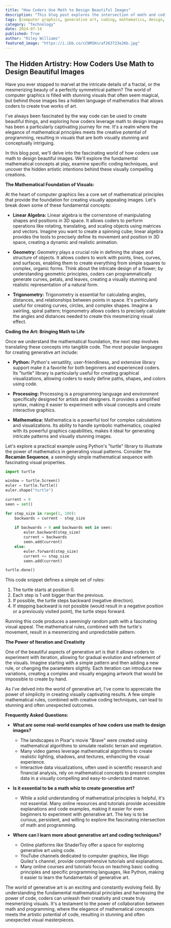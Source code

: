 ```yaml
---
title: "How Coders Use Math to Design Beautiful Images"
description: "This blog post explores the intersection of math and coding in creating beautiful images. Learn about the core mathematical principles behind computer graphics and how coders use them to generate visually stunning patterns and designs."
tags: [computer graphics, generative art, coding, mathematics, design, programming, visual art, algorithms, python, processing, mathematica, fractals, patterns, symmetry]
category: "Technology"
date: 2024-07-14
published: True
author: "Riley Williams"
featured_image: "https://i.ibb.co/cCNM1Kn/af263723e26b.jpg"
---
```


## The Hidden Artistry: How Coders Use Math to Design Beautiful Images

Have you ever stopped to marvel at the intricate details of a fractal, or the mesmerizing beauty of a perfectly symmetrical pattern? The world of computer graphics is filled with stunning visuals that often seem magical, but behind those images lies a hidden language of mathematics that allows coders to create true works of art. 

I've always been fascinated by the way code can be used to create beautiful things, and exploring how coders leverage math to design images has been a particularly captivating journey for me. It's a realm where the elegance of mathematical principles meets the creative potential of programming, resulting in visuals that are both visually stunning and conceptually intriguing.

In this blog post, we'll delve into the fascinating world of how coders use math to design beautiful images. We'll explore the fundamental mathematical concepts at play, examine specific coding techniques, and uncover the hidden artistic intentions behind these visually compelling creations.  

**The Mathematical Foundation of Visuals:**

At the heart of computer graphics lies a core set of mathematical principles that provide the foundation for creating visually appealing images. Let's break down some of these fundamental concepts:

* **Linear Algebra:** Linear algebra is the cornerstone of manipulating shapes and positions in 3D space. It allows coders to perform operations like rotating, translating, and scaling objects using matrices and vectors. Imagine you want to create a spinning cube; linear algebra provides the tools to precisely define its movement and position in 3D space, creating a dynamic and realistic animation.

* **Geometry:** Geometry plays a crucial role in defining the shape and structure of objects. It allows coders to work with points, lines, curves, and surfaces, enabling them to create everything from simple squares to complex, organic forms. Think about the intricate design of a flower; by understanding geometric principles, coders can programmatically generate curves, petals, and leaves, creating a visually stunning and realistic representation of a natural form.

* **Trigonometry:** Trigonometry is essential for calculating angles, distances, and relationships between points in space. It's particularly useful for creating curves, circles, and complex shapes. Imagine a swirling, spiral pattern; trigonometry allows coders to precisely calculate the angles and distances needed to create this mesmerizing visual effect.

**Coding the Art: Bringing Math to Life**

Once we understand the mathematical foundation, the next step involves translating these concepts into tangible code. The most popular languages for creating generative art include:

* **Python:** Python's versatility, user-friendliness, and extensive library support make it a favorite for both beginners and experienced coders. Its "turtle" library is particularly useful for creating graphical visualizations, allowing coders to easily define paths, shapes, and colors using code.

* **Processing:** Processing is a programming language and environment specifically designed for artists and designers. It provides a simplified syntax, making it easier to experiment with visual concepts and create interactive graphics.

* **Mathematica:** Mathematica is a powerful tool for complex calculations and visualizations. Its ability to handle symbolic mathematics, coupled with its powerful graphics capabilities, makes it ideal for generating intricate patterns and visually stunning images.

Let's explore a practical example using Python's "turtle" library to illustrate the power of mathematics in generating visual patterns. Consider the **Recamán Sequence**, a seemingly simple mathematical sequence with fascinating visual properties.

```python
import turtle

window = turtle.Screen()
euler = turtle.Turtle()
euler.shape("turtle")

current = 0
seen = set() 

for step_size in range(1, 100):
    backwards = current - step_size
    
    if backwards > 0 and backwards not in seen:
        euler.backward(step_size)
        current = backwards
        seen.add(current)
    else:
        euler.forward(step_size)
        current += step_size
        seen.add(current)

turtle.done()
```

This code snippet defines a simple set of rules:

1. The turtle starts at position 0.
2. Each step is 1 unit bigger than the previous.
3. If possible, the turtle steps backward (negative direction).
4. If stepping backward is not possible (would result in a negative position or a previously visited point), the turtle steps forward.

Running this code produces a seemingly random path with a fascinating visual appeal. The mathematical rules, combined with the turtle's movement, result in a mesmerizing and unpredictable pattern. 

**The Power of Iteration and Creativity**

One of the beautiful aspects of generative art is that it allows coders to experiment with iteration, allowing for gradual evolution and refinement of the visuals. Imagine starting with a simple pattern and then adding a new rule, or changing the parameters slightly. Each iteration can introduce new variations, creating a complex and visually engaging artwork that would be impossible to create by hand.

As I've delved into the world of generative art, I've come to appreciate the power of simplicity in creating visually captivating results.  A few simple mathematical rules, combined with creative coding techniques, can lead to stunning and often unexpected outcomes.

**Frequently Asked Questions:**

* **What are some real-world examples of how coders use math to design images?** 
    * The landscapes in Pixar's movie "Brave" were created using mathematical algorithms to simulate realistic terrain and vegetation.
    * Many video games leverage mathematical algorithms to create realistic lighting, shadows, and textures, enhancing the visual experience.
    * Interactive data visualizations, often used in scientific research and financial analysis, rely on mathematical concepts to present complex data in a visually compelling and easy-to-understand manner.

* **Is it essential to be a math whiz to create generative art?**
    * While a solid understanding of mathematical principles is helpful, it's not essential.  Many online resources and tutorials provide accessible explanations and code examples, making it easier for even beginners to experiment with generative art.  The key is to be curious, persistent, and willing to explore the fascinating intersection of math and programming.

* **Where can I learn more about generative art and coding techniques?**
    * Online platforms like ShaderToy offer a space for exploring generative art using code. 
    * YouTube channels dedicated to computer graphics, like Iñigo Quilez's channel, provide comprehensive tutorials and explanations.
    * Many online courses and tutorials focus on teaching basic coding principles and specific programming languages, like Python, making it easier to learn the fundamentals of generative art. 

The world of generative art is an exciting and constantly evolving field. By understanding the fundamental mathematical principles and harnessing the power of code, coders can unleash their creativity and create truly mesmerizing visuals. It's a testament to the power of collaboration between math and programming, where the elegance of mathematical concepts meets the artistic potential of code, resulting in stunning and often unexpected visual masterpieces. 